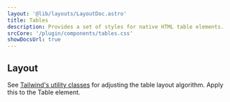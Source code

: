```yaml
---
layout: '@lib/layouts/LayoutDoc.astro'
title: Tables
description: Provides a set of styles for native HTML table elements.
srcCore: '/plugin/components/tables.css'
showDocsUrl: true
---
```




<div class="docs-card-outlined-centered p-8">
    <Preview />
</div>

## Layout

See [Tailwind's utility classes](https://tailwindcss.com/docs/table-layou) for adjusting the table layout algorithm. Apply this to the Table element.